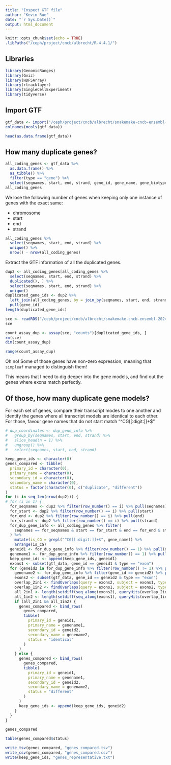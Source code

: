 ```yaml
---
title: "Inspect GTF file"
author: "Kevin Rue"
date: "`r Sys.Date()`"
output: html_document
---
```


```r
knitr::opts_chunk$set(echo = TRUE)
.libPaths("/ceph/project/cncb/albrecht/R-4.4.1/")
```

## Libraries

```r
library(GenomicRanges)
library(Gviz)
library(HDF5Array)
library(rtracklayer)
library(SingleCellExperiment)
library(tidyverse)
```

## Import GTF

```r
gtf_data <- import("/ceph/project/cncb/albrecht/snakemake-cncb-ensembl-2024/resources/genome/genome.gtf.gz")
colnames(mcols(gtf_data))
```

```r
head(as.data.frame(gtf_data))
```

## How many duplicate genes?

```r
all_coding_genes <- gtf_data %>% 
  as.data.frame() %>% 
  as_tibble() %>% 
  filter(type == "gene") %>% 
  select(seqnames, start, end, strand, gene_id, gene_name, gene_biotype)
all_coding_genes
```

We lose the following number of genes when keeping only one instance of genes with the exact same:

- chromosome
- start
- end
- strand

```r
all_coding_genes %>% 
  select(seqnames, start, end, strand) %>% 
  unique() %>% 
  nrow() - nrow(all_coding_genes)
```

Extract the GTF information of all the duplicated genes.

```r
dup2 <- all_coding_genes[all_coding_genes %>% 
  select(seqnames, start, end, strand) %>% 
  duplicated(), ] %>% 
  select(seqnames, start, end, strand) %>% 
  unique()
duplicated_gene_ids <- dup2 %>%
  left_join(all_coding_genes, by = join_by(seqnames, start, end, strand)) %>% 
  pull(gene_id)
length(duplicated_gene_ids)
```

```r
sce <- readRDS("/ceph/project/cncb/albrecht/snakemake-cncb-ensembl-2024/results/test/sce.rds")
sce
```

```r
count_assay_dup <- assay(sce, "counts")[duplicated_gene_ids, ]
rm(sce)
dim(count_assay_dup)
```

```r
range(count_assay_dup)
```

Oh no!
Some of those genes have non-zero expression, meaning that `simpleaf` managed to distinguish them!

This means that I need to dig deeper into the gene models, and find out the genes where exons match perfectly.

## Of those, how many duplicate gene models?

For each set of genes, compare their transcript modes to one another and identify the genes where all transcript models are identical to each other.
For those, favour gene names that do not start match "^CG[[:digit:]]+$"

```r
# dup_coordinates <- dup_gene_info %>%
#   group_by(seqnames, start, end, strand) %>% 
#   slice_head(n = 1) %>% 
#   ungroup() %>% 
#   select(seqnames, start, end, strand)
```

```r
keep_gene_ids <- character(0)
genes_compared <- tibble(
  primary_id = character(0),
  primary_name = character(0),
  secondary_id = character(0),
  secondary_name = character(0),
  status = factor(character(0), c("duplicate", "different"))
)
for (i in seq_len(nrow(dup2))) {
# for (i in 1) {
  for_seqnames <- dup2 %>% filter(row_number() == i) %>% pull(seqnames)
  for_start <- dup2 %>% filter(row_number() == i) %>% pull(start)
  for_end <- dup2 %>% filter(row_number() == i) %>% pull(end)
  for_strand <- dup2 %>% filter(row_number() == i) %>% pull(strand)
  for_dup_gene_info <- all_coding_genes %>% filter(
    seqnames == for_seqnames & start == for_start & end == for_end & strand == for_strand
  ) %>% 
    mutate(is_CG = grepl("^CG[[:digit:]]+$", gene_name)) %>% 
    arrange(is_CG)
  geneid1 <- for_dup_gene_info %>% filter(row_number() == 1) %>% pull(gene_id)
  genename1 <- for_dup_gene_info %>% filter(row_number() == 1) %>% pull(gene_name)
  keep_gene_ids <- append(keep_gene_ids, geneid1)
  exons1 <- subset(gtf_data, gene_id == geneid1 & type == "exon")
  for (geneid2 in for_dup_gene_info %>% filter(row_number() != 1) %>% pull(gene_id)) {
    genename2 <- for_dup_gene_info %>% filter(gene_id == geneid2) %>% pull(gene_name)
    exons2 <- subset(gtf_data, gene_id == geneid2 & type == "exon")
    overlap_2in1 <- findOverlaps(query = exons2, subject = exons1, type = "within")
    overlap_1in2 <- findOverlaps(query = exons1, subject = exons2, type = "within")
    all_2in1 <- length(setdiff(seq_along(exons2), queryHits(overlap_2in1))) == 0
    all_1in2 <- length(setdiff(seq_along(exons1), queryHits(overlap_1in2))) == 0
    if (all_2in1 && all_1in2) {
      genes_compared <- bind_rows(
        genes_compared,
        tibble(
          primary_id = geneid1,
          primary_name = genename1,
          secondary_id = geneid2,
          secondary_name = genename2,
          status = "identical"
        )
      )
    } else {
      genes_compared <- bind_rows(
        genes_compared,
        tibble(
          primary_id = geneid1,
          primary_name = genename1,
          secondary_id = geneid2,
          secondary_name = genename2,
          status = "different"
        )
      )
      keep_gene_ids <- append(keep_gene_ids, geneid2)
    }
  }
}
```

```r
genes_compared
```

```r
table(genes_compared$status)
```


```r
write_tsv(genes_compared, "genes_compared.tsv")
write_csv(genes_compared, "genes_compared.csv")
write(keep_gene_ids, "genes_representative.txt")
```
